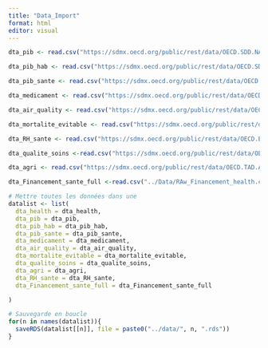 ```yaml
---
title: "Data_Import"
format: html
editor: visual
---
```


```r
dta_pib <- read.csv("https://sdmx.oecd.org/public/rest/data/OECD.SDD.NAD,DSD_NAAG@DF_NAAG_I,1.0/A.ZAF+BRA+CHN+IND+IDN+RUS+AUS+AUT+BEL+CAN+CHL+COL+CRI+CZE+DNK+EST+FIN+FRA+DEU+GRC+HUN+ISL+IRL+ISR+ITA+JPN+KOR+LVA+LTU+LUX+MEX+NLD+NZL+NOR+POL+PRT+SVK+SVN+ESP+SWE+CHE+TUR+GBR+USA.B1GQ.USD_PPP.?startPeriod=2015&dimensionAtObservation=AllDimensions&format=csvfilewithlabels")
```

```r
dta_pib_hab <- read.csv("https://sdmx.oecd.org/public/rest/data/OECD.SDD.NAD,DSD_NAAG@DF_NAAG_I,1.0/A.ZAF+BRA+CHN+IND+IDN+RUS+AUS+AUT+BEL+CAN+CHL+COL+CRI+CZE+DNK+EST+FIN+FRA+DEU+GRC+HUN+ISL+IRL+ISR+ITA+JPN+KOR+LVA+LTU+LUX+MEX+NLD+NZL+NOR+POL+PRT+SVK+SVN+ESP+SWE+CHE+TUR+GBR+USA.B1GQ_POP.USD_PPP_PS.?startPeriod=2015&dimensionAtObservation=AllDimensions&format=csvfilewithlabels")
```

```r
dta_pib_sante <- read.csv("https://sdmx.oecd.org/public/rest/data/OECD.ELS.HD,DSD_SHA%40DF_SHA,1.0/DEU+AUS+AUT+BEL+CAN+CHL+COL+KOR+CRI+DNK+ESP+EST+USA+FIN+FRA+GRC+HUN+IRL+ISL+ISR+ITA+JPN+LVA+LTU+LUX+MEX+NOR+NZL+NLD+POL+PRT+SVK+GBR+SVN+SWE+CHE+CZE+TUR+ZAF+ARG+BRA+BGR+CHN+CYP+HRV+IND+IDN+MLT+PER+ROU+THA+UKR.A.EXP_HEALTH.PT_B1GQ..._T._T._T...?startPeriod=2015&dimensionAtObservation=AllDimensions&format=csvfilewithlabels")
```

```r
dta_medicament <- read.csv("https://sdmx.oecd.org/public/rest/data/OECD.ELS.HD,HEALTH_PHMC@DF_PHMC_CONSUM,1.1/DEU+AUS+AUT+BEL+CAN+CHL+KOR+CRI+DNK+ESP+EST+FIN+FRA+GRC+HUN+IRL+ISL+ISR+ITA+LVA+LTU+LUX+NOR+NZL+NLD+POL+PRT+SVK+GBR+SVN+SWE+CZE+TUR+BGR+HRV+PER+ROU....J?startPeriod=2015&dimensionAtObservation=AllDimensions&format=csvfilewithlabels")
```

```r
dta_air_quality <- read.csv("https://sdmx.oecd.org/public/rest/data/OECD.ENV.EPI,DSD_AIR_POL@DF_AIR_POLL,1.0/AUT+AUS+BEL+CAN+CHL+COL+CRI+CZE+DNK+EST+FIN+FRA+DEU+GRC+HUN+ISL+IRL+ISR+ITA+JPN+LVA+LTU+LUX+MEX+NLD+NZL+NOR+POL+PRT+SVK+SVN+ESP+SWE+CHE+TUR+GBR+USA.A.POP_EXP_POL+MEAN_POP.EL_GT_10..PT_POP.?startPeriod=2011&dimensionAtObservation=AllDimensions&format=csvfilewithlabels")
```

```r
dta_mortalite_evitable <- read.csv("https://sdmx.oecd.org/public/rest/data/OECD.ELS.HD,DSD_HEALTH_STAT@DF_AM,1.0/all?dimensionAtObservation=AllDimensions&format=csvfilewithlabels")
```

```r
dta_RH_sante <- read.csv("https://sdmx.oecd.org/public/rest/data/OECD.ELS.HD,DSD_HEALTH_EMP_REAC@DF_REAC,1.0/all?dimensionAtObservation=AllDimensions&format=csvfilewithlabels")
```

```r
dta_qualite_soins <-read.csv("https://sdmx.oecd.org/public/rest/data/OECD.ELS.HD,DSD_HCQO@DF_HCQO,1.1/all?dimensionAtObservation=AllDimensions&format=csvfilewithlabels")
```

```r
dta_agri <- read.csv("https://sdmx.oecd.org/public/rest/data/OECD.TAD.ARP,DSD_AGRI_ENV@DF_AEI,1.0/AUS+AUT+BEL+CAN+CHL+COL+CRI+CZE+DNK+EST+FIN+FRA+DEU+GRC+HUN+ISL+IRL+ISR+ITA+JPN+KOR+LVA+LTU+LUX+MEX+NLD+NZL+NOR+POL+PRT+SVK+SVN+ESP+SWE+CHE+TUR+GBR+USA+EU+ARG+BRA+BGR+CHN+HRV+CYP+IND+IDN+KAZ+MLT+PHL+ROU+RUS+ZAF+UKR+VNM.A.WATER+I_AREA+W_QUALITY+BIODIV+DRINK_W+GHG_AG+O_F+NRJ+IPP+AGR+WASTE+OTH+TOTGHG_SOURCE+TOTPEST+TOTFRESHW+IRRIGATIONAREA+BIRDS+I0+MONITSITESN+MONITSITEP+MONITSITEPEST+CH4AGR+CO2AGR+N2OAGR+TOTAGR_LAND._Z._Z._Z.HA+KG+T+T_CO2E+TOE+PT_ALAR+PT_EM_NO3+PT_EM_PO4+PT_MNTR_STS+IX+M3?startPeriod=2014&dimensionAtObservation=AllDimensions&format=csvfilewithlabels")
```



```r
dta_Financement_sante_full <-read.csv("../Data/RAw_Financement_health.csv")
```






```r

# Mettre toutes les données dans une 
datalist <- list(
  dta_health = dta_health,
  dta_pib = dta_pib,
  dta_pib_hab = dta_pib_hab,
  dta_pib_sante = dta_pib_sante,
  dta_medicament = dta_medicament,
  dta_air_quality = dta_air_quality,
  dta_mortalite_evitable = dta_mortalite_evitable,
  dta_qualite_soins = dta_qualite_soins,
  dta_agri = dta_agri,
  dta_RH_sante = dta_RH_sante,
  dta_Financement_sante_full = dta_Financement_sante_full

)

# Sauvegarde en boucle
for(n in names(datalist)){
  saveRDS(datalist[[n]], file = paste0("../data/", n, ".rds"))
}


```
